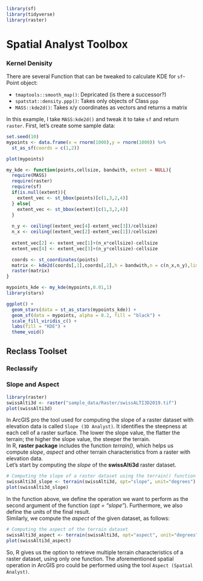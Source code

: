 ```r
library(sf)
library(tidyverse)
library(raster)
```


# Spatial Analyst Toolbox

<!-- ## Conditional Toolset -->








<!-- ## Density Toolset -->

### Kernel Denisity


There are several Function that can be tweaked to calculate KDE for `sf`-Point object:

- `tmaptools::smooth_map()`: Depricated (is there a successor?)
- `spatstat::density.ppp()`: Takes only objects of Class `ppp`
- `MASS::kde2d()`: Takes x/y coordinates as vectors and returns a matrix

In this example, I take `MASS:kde2d()` and tweak it to take `sf` and return `raster`. First, let's create some sample data:

```r
set.seed(10)
mypoints <- data.frame(x = rnorm(1000),y = rnorm(1000)) %>%
  st_as_sf(coords = c(1,2))

plot(mypoints)
```


```r
my_kde <- function(points,cellsize, bandwith, extent = NULL){
  require(MASS)
  require(raster)
  require(sf)
  if(is.null(extent)){
    extent_vec <- st_bbox(points)[c(1,3,2,4)]
  } else{
    extent_vec <- st_bbox(extent)[c(1,3,2,4)]
  }
  
  n_y <- ceiling((extent_vec[4]-extent_vec[3])/cellsize)
  n_x <- ceiling((extent_vec[2]-extent_vec[1])/cellsize)
  
  extent_vec[2] <- extent_vec[1]+(n_x*cellsize)-cellsize
  extent_vec[4] <- extent_vec[3]+(n_y*cellsize)-cellsize

  coords <- st_coordinates(points)
  matrix <- kde2d(coords[,1],coords[,2],h = bandwith,n = c(n_x,n_y),lims = extent_vec)
  raster(matrix)
}
```

```r

mypoints_kde <- my_kde(mypoints,0.01,1)
library(stars)

ggplot() +
  geom_stars(data = st_as_stars(mypoints_kde)) +
  geom_sf(data = mypoints, alpha = 0.2, fill = "black") +
  scale_fill_viridis_c() +
  labs(fill = "KDE") +
  theme_void() 


```


<!-- ### Line Density -->

<!-- ### Point Density -->

<!-- ## Distance Toolset -->

<!-- ## Extraction Toolset -->

<!-- ## Generalization Toolset -->

<!-- ## Interpolation Toolset -->

<!-- ## Map Algebra Toolset -->

<!-- ## Math Toolset -->

<!-- ## Neighborhood Toolset -->

<!-- ## Overlay Toolset -->

<!-- ### Fuzzy Membership -->
<!-- ### Fuzzy Overlay -->
<!-- ### Locate Regions -->
<!-- ### Weighted Overlay -->
<!-- ### Weighted Sum -->


## Reclass Toolset

<!-- ### Lookup -->
<!-- ### Reclass by ASCII File -->
<!-- ### Reclass by Table -->
### Reclassify






<!-- ### Rescale by Function -->
<!-- ### Slice -->


<!-- ## Surface Toolset -->

### Slope and Aspect


```r
library(raster)
swissAlti3d <- raster("sample_data/Raster/swissALTI3D2019.tif")
plot(swissAlti3d)
```

In ArcGIS pro the tool used for computing the slope of a raster dataset with elevation
data is called `Slope (3D Analyst)`. It identifies the steepness at each cell of a raster surface.
The lower the slope value, the flatter the terrain; the higher the slope value, the steeper the terrain.  
In R, __raster package__ includes the function _terrain()_, which helps us compute
*slope*, *aspect* and other terrain characteristics from a raster with elevation data.  
Let's start by computing the _slope_ of the **swissAlti3d** raster dataset.

```r
# Computing the slope of a raster dataset using the terrain() function
swissAlti3d_slope <- terrain(swissAlti3d, opt="slope", unit="degrees")
plot(swissAlti3d_slope)
```
  
In the function above, we define the operation we want to perform as the second
argument of the function (_opt = "slope"_). Furthermore, we also define the units
of the final result.  
Similarly, we compute the _aspect_ of the given dataset, as follows:

```r
# Computing the aspect of the terrain dataset
swissAlti3d_aspect <- terrain(swissAlti3d, opt="aspect", unit="degrees")
plot(swissAlti3d_aspect)
```  
  
So, R gives us the option to retrieve multiple terrain characteristics of a raster
dataset, using only one function. The aforementioned spatial operation in ArcGIS pro
could be performed using the tool `Aspect (Spatial Analyst)`.


<!-- ### Contour -->
<!-- ### Contour List -->
<!-- ### Contour with Barriers -->
<!-- ### Curvature -->
<!-- ### Cut Fill -->
<!-- ### Hillshade -->
<!-- ### Observer Points -->
<!-- ### Slope -->
<!-- ### Viewshed -->
<!-- ### Viewshed 2 -->
<!-- ### Visibility -->


<!-- ## Zonal Toolset -->






